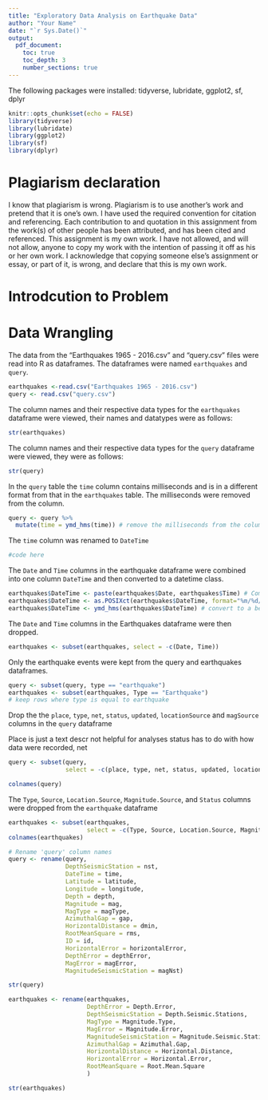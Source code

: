 ```yaml
---
title: "Exploratory Data Analysis on Earthquake Data"
author: "Your Name"
date: "`r Sys.Date()`"
output:
  pdf_document:
    toc: true
    toc_depth: 3
    number_sections: true
---
```


The following packages were installed: tidyverse, lubridate, ggplot2, sf, dplyr
```r
knitr::opts_chunk$set(echo = FALSE)
library(tidyverse)
library(lubridate)
library(ggplot2)
library(sf)
library(dplyr)
```

# Plagiarism declaration

I know that plagiarism is wrong. Plagiarism is to use another's work and pretend that it is one's own.
I have used the required convention for citation and referencing. Each contribution to and quotation in this assignment from the work(s) of other people has been attributed, and has been cited and referenced.
This assignment is my own work.
I have not allowed, and will not allow, anyone to copy my work with the intention of passing it off as his or her own work.
I acknowledge that copying someone else's assignment or essay, or part of it, is wrong, and declare that this is my own work.

# Introdcution to Problem


# Data Wrangling

The data from the "Earthquakes 1965 - 2016.csv" and "query.csv" files were read into R as dataframes. The dataframes were named `earthquakes` and `query`.
```r
earthquakes <-read.csv("Earthquakes 1965 - 2016.csv")
query <- read.csv("query.csv")
```

The column names and their respective data types for the `earthquakes` dataframe were viewed, their names and datatypes were as follows:
```r
str(earthquakes)
```

The column names and their respective data types for the `query` dataframe were viewed, they were as follows:
```r
str(query)
```

In the `query` table the `time` column contains milliseconds and is in a different format from that in the `earthquakes` table. The milliseconds were removed from the column.
```r
query <- query %>%
  mutate(time = ymd_hms(time)) # remove the milliseconds from the column
```

The `time` column was renamed to `DateTime`
```r
#code here
```

The `Date` and `Time` columns in the earthquake dataframe were combined into one column `DateTime` and then converted to a datetime class. 
```r
earthquakes$DateTime <- paste(earthquakes$Date, earthquakes$Time) # Combine the `Date` and `Time` columns using paste() function
earthquakes$DateTime <- as.POSIXct(earthquakes$DateTime, format="%m/%d/%Y %H:%M:%S") # convert `DateTime` column to a POSIXct (datetime) datatype
earthquakes$DateTime <- ymd_hms(earthquakes$DateTime) # convert to a better data format
```

The `Date` and `Time` columns in the Earthquakes dataframe were then dropped.
```r
earthquakes <- subset(earthquakes, select = -c(Date, Time))
```


Only the earthquake events were kept from the query and earthquakes dataframes.
```r
query <- subset(query, type == "earthquake")
earthquakes <- subset(earthquakes, Type == "Earthquake")
# keep rows where type is equal to earthquake
```

Drop the the `place`, `type`, `net`, `status`, `updated`, `locationSource` and `magSource` columns in the `query` dataframe

Place is just a text descr not helpful for analyses
status has to do with how data were recorded, 
net 
```r
query <- subset(query, 
                select = -c(place, type, net, status, updated, locationSource, magSource))

colnames(query)
```

The `Type`, `Source`, `Location.Source`, `Magnitude.Source`, and `Status` columns were dropped from the `earthquake` dataframe
```r
earthquakes <- subset(earthquakes, 
                      select = -c(Type, Source, Location.Source, Magnitude.Source, Status))
colnames(earthquakes)
```

```r
# Rename 'query' column names
query <- rename(query,
                DepthSeismicStation = nst,
                DateTime = time,
                Latitude = latitude,
                Longitude = longitude,
                Depth = depth,
                Magnitude = mag, 
                MagType = magType,
                AzimuthalGap = gap, 
                HorizontalDistance = dmin,
                RootMeanSquare = rms,  
                ID = id,
                HorizontalError = horizontalError, 
                DepthError = depthError,
                MagError = magError,
                MagnitudeSeismicStation = magNst)

str(query)
```

```r
earthquakes <- rename(earthquakes, 
                      DepthError = Depth.Error,
                      DepthSeismicStation = Depth.Seismic.Stations,
                      MagType = Magnitude.Type, 
                      MagError = Magnitude.Error, 
                      MagnitudeSeismicStation = Magnitude.Seismic.Stations,
                      AzimuthalGap = Azimuthal.Gap, 
                      HorizontalDistance = Horizontal.Distance, 
                      HorizontalError = Horizontal.Error,
                      RootMeanSquare = Root.Mean.Square
                      )

str(earthquakes)
```

```r

```

